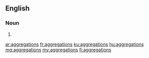 {{also|aggrégations}}
==English==

===Noun===
{{head|en|noun plural form}}

# {{plural of|aggregation|lang=en}}

[[ar:aggregations]]
[[fr:aggregations]]
[[ku:aggregations]]
[[hu:aggregations]]
[[mg:aggregations]]
[[my:aggregations]]
[[fi:aggregations]]